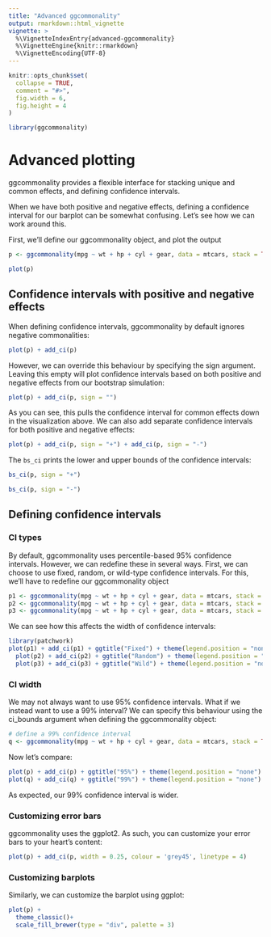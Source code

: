 ```yaml
---
title: "Advanced ggcommonality"
output: rmarkdown::html_vignette
vignette: >
  %\VignetteIndexEntry{advanced-ggcommonality}
  %\VignetteEngine{knitr::rmarkdown}
  %\VignetteEncoding{UTF-8}
---
```


```r
knitr::opts_chunk$set(
  collapse = TRUE,
  comment = "#>",
  fig.width = 6,
  fig.height = 4
)
```

```r
library(ggcommonality)
```

# Advanced plotting

ggcommonality provides a flexible interface for stacking unique and common effects, and defining confidence intervals.

When we have both positive and negative effects, defining a confidence interval for our barplot can be somewhat confusing. Let's see how we can work around this.

First, we'll define our ggcommonality object, and plot the output

```r
p <- ggcommonality(mpg ~ wt + hp + cyl + gear, data = mtcars, stack = TRUE)

plot(p)
```

## Confidence intervals with positive and negative effects

When defining confidence intervals, ggcommonality by default ignores negative commonalities:

```r
plot(p) + add_ci(p)
```

However, we can override this behaviour by specifying the sign argument. Leaving this empty will plot confidence intervals based on both positive and negative effects from our bootstrap simulation:

```r
plot(p) + add_ci(p, sign = "")
```

As you can see, this pulls the confidence interval for common effects down in the visualization above. We can also add separate confidence intervals for both positive and negative effects:

```r
plot(p) + add_ci(p, sign = "+") + add_ci(p, sign = "-")
```

The `bs_ci` prints the lower and upper bounds of the confidence intervals:

```r
bs_ci(p, sign = "+")
```

```r
bs_ci(p, sign = "-")
```

## Defining confidence intervals

### CI types

By default, ggcommonality uses percentile-based 95% confidence intervals. However, we can redefine these in several ways. First, we can choose to use fixed, random, or wild-type confidence intervals. For this, we'll have to redefine our ggcommonality object

```r
p1 <- ggcommonality(mpg ~ wt + hp + cyl + gear, data = mtcars, stack = TRUE, resample_type = "fixed")
p2 <- ggcommonality(mpg ~ wt + hp + cyl + gear, data = mtcars, stack = TRUE, resample_type = "random")
p3 <- ggcommonality(mpg ~ wt + hp + cyl + gear, data = mtcars, stack = TRUE, resample_type = "wild")
```

We can see how this affects the width of confidence intervals:

```r
library(patchwork)
plot(p1) + add_ci(p1) + ggtitle("Fixed") + theme(legend.position = "none") |
  plot(p2) + add_ci(p2) + ggtitle("Random") + theme(legend.position = "none")  |
  plot(p3) + add_ci(p3) + ggtitle("Wild") + theme(legend.position = "none") 
```

### CI width

We may not always want to use 95% confidence intervals. What if we instead want to use a 99% interval? We can specify this behaviour using the ci_bounds argument when defining the ggcommonality object:

```r
# define a 99% confidence interval
q <- ggcommonality(mpg ~ wt + hp + cyl + gear, data = mtcars, stack = TRUE, ci_bounds = c(0.01, 0.99))

```

Now let's compare:

```r
plot(p) + add_ci(p) + ggtitle("95%") + theme(legend.position = "none") |
plot(q) + add_ci(q) + ggtitle("99%") + theme(legend.position = "none") 
```

As expected, our 99% confidence interval is wider.

### Customizing error bars

ggcommonality uses the ggplot2. As such, you can customize your error bars to your heart's content:

```r
plot(p) + add_ci(p, width = 0.25, colour = 'grey45', linetype = 4)
```

### Customizing barplots

Similarly, we can customize the barplot using ggplot:

```r
plot(p) +
  theme_classic()+
  scale_fill_brewer(type = "div", palette = 3)

```
